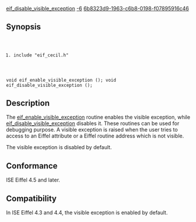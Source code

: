 [[Property:title|eif_disable_visible_exception]]
[[Property:weight|-6]]
[[Property:uuid|6b8323d9-1963-c6b8-0198-f07895916c46]]
==Synopsis==
<code lang="text">
#include "eif_cecil.h"

void eif_enable_visible_exception ();
void eif_disable_visible_exception ();
</code>

==Description==
The [[eif_enable_visible_exception]] routine enables the visible exception, while [[eif_disable_visible_exception]] disables it. These routines can be used for debugging purpose. A visible exception is raised when the user tries to access to an Eiffel attribute or a Eiffel routine address which is not visible. 

The visible exception is disabled by default. 

==Conformance==

ISE Eiffel 4.5 and later. 

==Compatibility==

In ISE Eiffel 4.3 and 4.4, the visible exception is enabled by default. 


{{SeeAlso| <br/>
[[eif_attribute]] <br/>
[[eif_procedure]] <br/>
[[eif_*_function]]  }}



